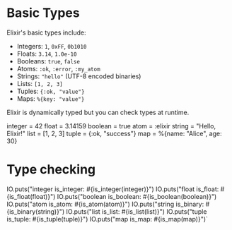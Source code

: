 
# Basic Types

Elixir's basic types include:

- Integers: `1`, `0xFF`, `0b1010`
- Floats: `3.14`, `1.0e-10`
- Booleans: `true`, `false`
- Atoms: `:ok`, `:error`, `:my_atom`
- Strings: `"hello"` (UTF-8 encoded binaries)
- Lists: `[1, 2, 3]`
- Tuples: `{:ok, "value"}`
- Maps: `%{key: "value"}`

Elixir is dynamically typed but you can check types at runtime.

integer = 42
float = 3.14159
boolean = true
atom = :elixir
string = "Hello, Elixir!"
list = [1, 2, 3]
tuple = {:ok, "success"}
map = %{name: "Alice", age: 30}

# Type checking

IO.puts("integer is_integer: #{is_integer(integer)}")
IO.puts("float is_float: #{is_float(float)}")
IO.puts("boolean is_boolean: #{is_boolean(boolean)}")
IO.puts("atom is_atom: #{is_atom(atom)}")
IO.puts("string is_binary: #{is_binary(string)}")
IO.puts("list is_list: #{is_list(list)}")
IO.puts("tuple is_tuple: #{is_tuple(tuple)}")
IO.puts("map is_map: #{is_map(map)}")`
